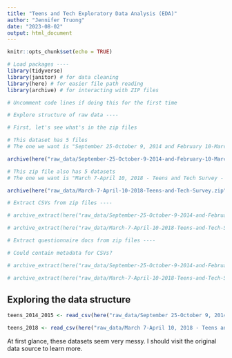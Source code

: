 ```yaml
---
title: "Teens and Tech Exploratory Data Analysis (EDA)"
author: "Jennifer Truong"
date: "2023-08-02"
output: html_document
---
```


```r
knitr::opts_chunk$set(echo = TRUE)

# Load packages ----
library(tidyverse)
library(janitor) # for data cleaning
library(here) # for easier file path reading
library(archive) # for interacting with ZIP files

```

```r

# Uncomment code lines if doing this for the first time

# Explore structure of raw data ----

# First, let's see what's in the zip files

# This dataset has 5 files
# The one we want is "September 25-October 9, 2014 and February 10-March 6, 2015 - Teens/September 25-October 9, 2014 and February 10-March 6, 2015 - Teens - CSV.csv"

archive(here("raw_data/September-25-October-9-2014-and-February-10-March-6-2015-Teens.zip"))

# This zip file also has 5 datasets
# The one we want is "March 7-April 10, 2018 - Teens and Tech Survey - CSV.csv"

archive(here("raw_data/March-7-April-10-2018-Teens-and-Tech-Survey.zip"))

# Extract CSVs from zip files ----

# archive_extract(here("raw_data/September-25-October-9-2014-and-February-10-March-6-2015-Teens.zip"), dir = here("raw_data"), files = ("September 25-October 9, 2014 and February 10-March 6, 2015 - Teens/September 25-October 9, 2014 and February 10-March 6, 2015 - Teens - CSV.csv"))

# archive_extract(here("raw_data/March-7-April-10-2018-Teens-and-Tech-Survey.zip"), dir = here("raw_data"), files = ("March 7-April 10, 2018 - Teens and Tech Survey - CSV.csv"))

# Extract questionnaire docs from zip files ----

# Could contain metadata for CSVs? 

# archive_extract(here("raw_data/September-25-October-9-2014-and-February-10-March-6-2015-Teens.zip"), dir = here("raw_data"), files = ("September 25-October 9, 2014 and February 10-March 6, 2015 - Teens/September 25-October 9, 2014 and February 10-March 6, 2015 - Teens - Questionnaire.doc"))

# archive_extract(here("raw_data/March-7-April-10-2018-Teens-and-Tech-Survey.zip"), dir = here("raw_data"), files = ("March 7-April 10, 2018 - Teens and Tech Survey - Questionnaire.doc"))

```

## Exploring the data structure

```r

teens_2014_2015 <- read_csv(here("raw_data/September 25-October 9, 2014 and February 10-March 6, 2015 - Teens/September 25-October 9, 2014 and February 10-March 6, 2015 - Teens - CSV.csv"))

teens_2018 <- read_csv(here("raw_data/March 7-April 10, 2018 - Teens and Tech Survey - CSV.csv"))

```
At first glance, these datasets seem very messy. I should visit the original data source to learn more.
